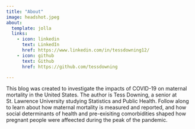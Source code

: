 ```yaml
---
title: "About"
image: headshot.jpeg
about:
  template: jolla
  links:
    - icon: linkedin
      text: LinkedIn
      href: https://www.linkedin.com/in/tessdowning12/
    - icon: github
      text: Github
      href: https://github.com/tessdowning

---
```


This blog was created to investigate the impacts of COVID-19 on maternal mortality in the United States. The author is Tess Downing, a senior at St. Lawrence University studying Statistics and Public Health. Follow along to learn about how maternal mortality is measured and reported, and how social determinants of health and pre-exisiting comorbidities shaped how pregnant people were affeected during the peak of the pandemic. 
